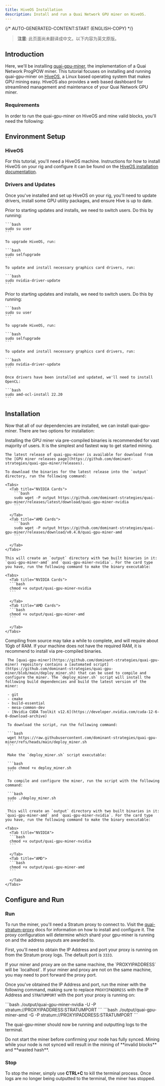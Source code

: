 ```yaml
---
title: HiveOS Installation
description: Install and run a Quai Network GPU miner on HiveOS.
---
```


{/* AUTO-GENERATED-CONTENT:START (ENGLISH-COPY) */}

> **注意**: 此页面尚未翻译成中文。以下内容为英文原版。

## Introduction

Here, we'll be installing [quai-gpu-miner](https://github.com/dominant-strategies/quai-gpu-miner), the implementation of a Quai Network ProgPOW miner. This tutorial focuses on installing and running quai-gpu-miner on [HiveOS](https://hiveon.com/os/), a Linux based operating system that makes GPU mining easy. HiveOS also provides a web based dashboard for streamlined management and maintenance of your Quai Network GPU miner.

### Requirements

In order to run the quai-gpu-miner on HiveOS and mine valid blocks, you'll need the following:

<CardGroup cols={3}>
	<Card
		title='Synced go-quai node'
		href='/guides/client/node'
		icon='computer'
	/>
	<Card
		title='Configured Stratum proxy'
		href='/guides/client/stratum'
		icon='router'
	/>
	<Card
		title='HiveOS machine'
		icon='hive'
	/>
	<Card
		title='AMD or NVIDIA GPU'
		icon='microchip'
	/>
	<Card
		title='4GB+ of RAM'
		icon='usb-drive'
	/>
</CardGroup>

## Environment Setup

### HiveOS

For this tutorial, you'll need a HiveOS machine. Instructions for how to install HiveOS on your rig and configure it can be found on the [HiveOS installation documentation](https://hiveon.com/install/).

### Drivers and Updates

Once you've installed and set up HiveOS on your rig, you'll need to update drivers, install some GPU utility packages, and ensure Hive is up to date.

<Tabs>
  <Tab title="CUDA Drivers">
    Prior to starting updates and installs, we need to switch users. Do this by running:

    ```bash
    sudo su user
    ```

    To upgrade HiveOS, run:

    ```bash
    sudo selfupgrade
    ```

    To update and install necessary graphics card drivers, run:

    ```bash
    sudo nvidia-driver-update
    ```

  </Tab>
  <Tab title="OpenCL Drivers">
    Prior to starting updates and installs, we need to switch users. Do this by running:

    ```bash
    sudo su user
    ```

    To upgrade HiveOS, run:

    ```bash
    sudo selfupgrade
    ```

    To update and install necessary graphics card drivers, run:

    ```bash
    sudo nvidia-driver-update
    ```

    Once drivers have been installed and updated, we'll need to install OpenCL:

    ```bash
    sudo amd-ocl-install 22.20
    ```

  </Tab>
</Tabs>

## Installation

Now that all of our dependencies are installed, we can install quai-gpu-miner. There are two options for installation:

<Tabs>
  <Tab title="Pre-compiled Binaries">
    <Tip>
      Installing the GPU miner via pre-compiled binaries is recommended for vast majority of users. It is the simplest and fastest way to get started mining.
    </Tip>

    The latest release of quai-gpu-miner is available for download from the [GPU miner releases page](https://github.com/dominant-strategies/quai-gpu-miner/releases).

    To download the binaries for the latest release into the `output` directory, run the following command:

    <Tabs>
      <Tab title="NVIDIA Cards">
        ```bash
        sudo wget -P output https://github.com/dominant-strategies/quai-gpu-miner/releases/latest/download/quai-gpu-miner-nvidia
        ```

      </Tab>
      <Tab title="AMD Cards">
        ```bash
        sudo wget -P output https://github.com/dominant-strategies/quai-gpu-miner/releases/download/v0.4.0/quai-gpu-miner-amd
        ```

      </Tab>
    </Tabs>

    This will create an `output` directory with two built binaries in it: `quai-gpu-miner-amd` and `quai-gpu-miner-nvidia`. For the card type you have, run the following command to make the binary executable:

    <Tabs>
      <Tab title="NVIDIA Cards">
      ```bash
      chmod +x output/quai-gpu-miner-nvidia
      ```

      </Tab>
      <Tab title="AMD Cards">
      ```bash
      chmod +x output/quai-gpu-miner-amd
      ```

      </Tab>
    </Tabs>

  </Tab>
  <Tab title="Compile from Source">
    <Warning>
      Compiling from source may take a while to complete, and will require about 10gb of RAM. If your machine does not have the required RAM, it is recommend to install via pre-compiled binaries.
    </Warning>

     The [quai-gpu-miner](https://github.com/dominant-strategies/quai-gpu-miner) repository contains a [automated script](https://github.com/dominant-strategies/quai-gpu-miner/blob/main/deploy_miner.sh) that can be used to compile and configure the miner. The `deploy_miner.sh` script will install the following build dependencies and build the latest version of the miner:

     - git
     - cmake
     - build-essential
     - mesa-common-dev
     - [Nvidia CUDA Toolkit v12.6](https://developer.nvidia.com/cuda-12-6-0-download-archive)

     To download the script, run the following command:

     ```bash
     wget https://raw.githubusercontent.com/dominant-strategies/quai-gpu-miner/refs/heads/main/deploy_miner.sh
     ```

     Make the `deploy_miner.sh` script executable:

     ```bash
     sudo chmod +x deploy_miner.sh
     ```

     To compile and configure the miner, run the script with the following command:

     ```bash
     sudo ./deploy_miner.sh
     ```

     This will create an `output` directory with two built binaries in it: `quai-gpu-miner-amd` and `quai-gpu-miner-nvidia`. For the card type you have, run the following command to make the binary executable:

    <Tabs>
      <Tab title="NVIDIA">
      ```bash
      chmod +x output/quai-gpu-miner-nvidia
      ```

      </Tab>
      <Tab title="AMD">
      ```bash
      chmod +x output/quai-gpu-miner-amd
      ```

      </Tab>
    </Tabs>

  </Tab>
</Tabs>

## Configure and Run

### Run

To run the miner, you'll need a Stratum proxy to connect to. Visit the [quai-stratum-proxy](/cn/guides/client/stratum) docs for information on how to install and configure it. The proxy configuration will determine which shard your gpu-miner is running on and the address payouts are awarded to.

First, you'll need to obtain the IP Address and port your proxy is running on from the Stratum proxy logs. The default port is `3333`.

<Note>
	If your miner and proxy are on the same machine, the `PROXYIPADDRESS` will be `localhost`. If your miner and proxy are not on the same
	machine, you may need to port forward the proxy port.
</Note>

Once you've obtained the IP Address and port, run the miner with the following command, making sure to replace `PROXYIPADDRESS` with the IP Address and `STRATUMPORT` with the port your proxy is running on:

<Tabs>
  <Tab title="NVIDIA">
  ```bash
  ./output/quai-gpu-miner-nvidia -U -P stratum://PROXYIPADDRESS:STRATUMPORT
  ```

  </Tab>
  <Tab title="AMD">
  ```bash
  ./output/quai-gpu-miner-amd -G -P stratum://PROXYIPADDRESS:STRATUMPORT
  ```
  
  </Tab>
</Tabs>

The quai-gpu-miner should now be running and outputting logs to the terminal.

<Warning>
	Do not start the miner before confirming your node has fully synced. Mining while your node is not synced will result in the mining of
	**invalid blocks** and **wasted hash**.
</Warning>

### Stop

To stop the miner, simply use **CTRL+C** to kill the terminal process. Once logs are no longer being outputted to the terminal, the miner has stopped.
